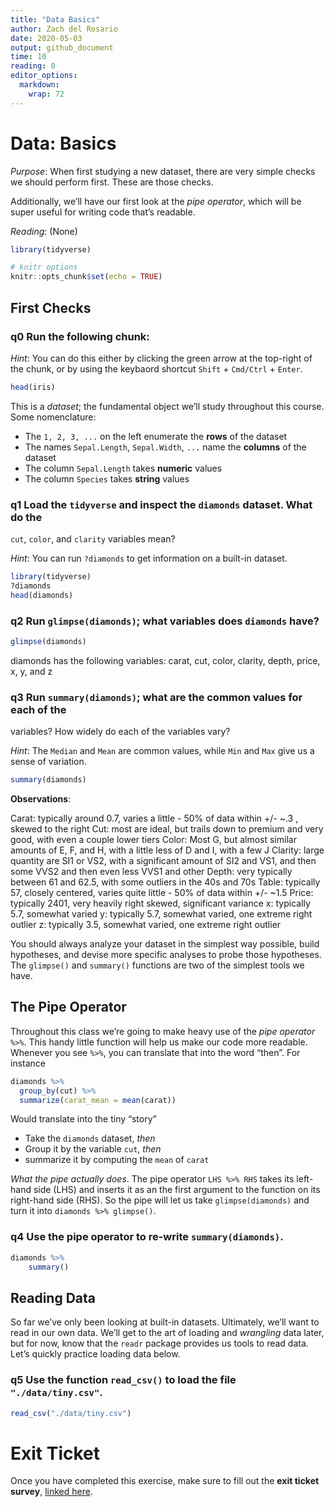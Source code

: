 ```yaml
---
title: "Data Basics"
author: Zach del Rosario
date: 2020-05-03
output: github_document
time: 10
reading: 0
editor_options: 
  markdown: 
    wrap: 72
---
```


# Data: Basics

*Purpose*: When first studying a new dataset, there are very simple
checks we should perform first. These are those checks.

Additionally, we'll have our first look at the *pipe operator*, which
will be super useful for writing code that's readable.

*Reading*: (None)

```r
library(tidyverse)
```

```r
# knitr options
knitr::opts_chunk$set(echo = TRUE)
```

## First Checks

<!-- -------------------------------------------------- -->

### **q0** Run the following chunk:

*Hint*: You can do this either by clicking the green arrow at the
top-right of the chunk, or by using the keybaord shortcut `Shift` +
`Cmd/Ctrl` + `Enter`.

```r
head(iris)
```

This is a *dataset*; the fundamental object we'll study throughout this
course. Some nomenclature:

-   The `1, 2, 3, ...` on the left enumerate the **rows** of the dataset
-   The names `Sepal.Length`, `Sepal.Width`, `...` name the **columns**
    of the dataset
-   The column `Sepal.Length` takes **numeric** values
-   The column `Species` takes **string** values

### **q1** Load the `tidyverse` and inspect the `diamonds` dataset. What do the

`cut`, `color`, and `clarity` variables mean?

*Hint*: You can run `?diamonds` to get information on a built-in
dataset.

```r
library(tidyverse)
?diamonds
head(diamonds)
```

### **q2** Run `glimpse(diamonds)`; what variables does `diamonds` have?

```r
glimpse(diamonds)
```

diamonds has the following variables: carat, cut, color, clarity, depth,
price, x, y, and z

### **q3** Run `summary(diamonds)`; what are the common values for each of the

variables? How widely do each of the variables vary?

*Hint*: The `Median` and `Mean` are common values, while `Min` and `Max`
give us a sense of variation.

```r
summary(diamonds)
```

**Observations**:

Carat: typically around 0.7, varies a little - 50% of data within +/- ~.3 , skewed to the right
Cut: most are ideal, but trails down to premium and very good, with even a couple lower tiers
Color: Most G, but almost similar amounts of E, F, and H, with a little less of D and I, with a few J
Clarity: large quantity are SI1 or VS2, with a significant amount of SI2 and VS1, and then some VVS2 and then even less VVS1 and other
Depth: very typically between 61 and 62.5, with some outliers in the 40s and 70s
Table: typically 57, closely centered, varies quite little - 50% of data within +/- ~1.5
Price: typically 2401, very heavily right skewed, significant variance
x: typically 5.7, somewhat varied
y: typically 5.7, somewhat varied, one extreme right outlier
z: typically 3.5, somewhat varied, one extreme right outlier

You should always analyze your dataset in the simplest way possible,
build hypotheses, and devise more specific analyses to probe those
hypotheses. The `glimpse()` and `summary()` functions are two of the
simplest tools we have.

## The Pipe Operator

<!-- -------------------------------------------------- -->

Throughout this class we're going to make heavy use of the *pipe
operator* `%>%`. This handy little function will help us make our code
more readable. Whenever you see `%>%`, you can translate that into the
word "then". For instance

```r
diamonds %>%
  group_by(cut) %>%
  summarize(carat_mean = mean(carat))
```

Would translate into the tiny "story"

-   Take the `diamonds` dataset, *then*
-   Group it by the variable `cut`, *then*
-   summarize it by computing the `mean` of `carat`

*What the pipe actually does*. The pipe operator `LHS %>% RHS` takes its
left-hand side (LHS) and inserts it as an the first argument to the
function on its right-hand side (RHS). So the pipe will let us take
`glimpse(diamonds)` and turn it into `diamonds %>% glimpse()`.

### **q4** Use the pipe operator to re-write `summary(diamonds)`.

```r
diamonds %>%
    summary()
```

## Reading Data

<!-- -------------------------------------------------- -->

So far we've only been looking at built-in datasets. Ultimately, we'll
want to read in our own data. We'll get to the art of loading and
*wrangling* data later, but for now, know that the `readr` package
provides us tools to read data. Let's quickly practice loading data
below.

### **q5** Use the function `read_csv()` to load the file `"./data/tiny.csv"`.

```r
read_csv("./data/tiny.csv")
```

<!-- include-exit-ticket -->

# Exit Ticket

<!-- -------------------------------------------------- -->

Once you have completed this exercise, make sure to fill out the **exit
ticket survey**, [linked
here](https://docs.google.com/forms/d/e/1FAIpQLSeuq2LFIwWcm05e8-JU84A3irdEL7JkXhMq5Xtoalib36LFHw/viewform?usp=pp_url&entry.693978880=e-data00-basics-assignment.Rmd).
